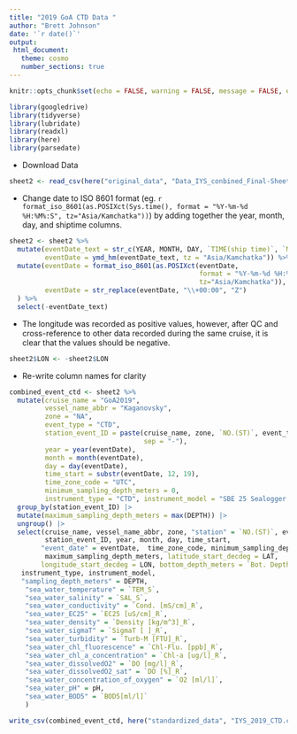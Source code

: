 ```yaml
---
title: "2019 GoA CTD Data "
author: "Brett Johnson"
date: '`r date()`'
output:
 html_document:
   theme: cosmo
   number_sections: true
---
```


```r
knitr::opts_chunk$set(echo = FALSE, warning = FALSE, message = FALSE, error = FALSE)

library(googledrive)
library(tidyverse)
library(lubridate)
library(readxl)
library(here)
library(parsedate)
```

- Download Data

```r

sheet2 <- read_csv(here("original_data", "Data_IYS_conbined_Final-Sheet2.csv"))

```

- Change date to ISO 8601 format (eg. `r format_iso_8601(as.POSIXct(Sys.time(), format = "%Y-%m-%d %H:%M%:S", tz="Asia/Kamchatka"))`) by adding together the year, month, day, and shiptime columns. 

```r
sheet2 <- sheet2 %>%
  mutate(eventDate_text = str_c(YEAR, MONTH, DAY, `TIME(ship time)`, `MIN(ship time)`, sep="-"),
         eventDate = ymd_hm(eventDate_text, tz = "Asia/Kamchatka")) %>%
  mutate(eventDate = format_iso_8601(as.POSIXct(eventDate,
                                                format = "%Y-%m-%d %H:%M%:S",
                                                tz="Asia/Kamchatka")),
         eventDate = str_replace(eventDate, "\\+00:00", "Z")
  ) %>% 
  select(-eventDate_text)
```

- The longitude was recorded as positive values, however, after QC and cross-reference to other data recorded during the same cruise, it is clear that the values should be negative.

```r
sheet2$LON <- -sheet2$LON
```

- Re-write column names for clarity

```r
combined_event_ctd <- sheet2 %>% 
  mutate(cruise_name = "GoA2019",
         vessel_name_abbr = "Kaganovsky",
         zone = "NA",
         event_type = "CTD",
         station_event_ID = paste(cruise_name, zone, `NO.(ST)`, event_type, 
                                  sep = "-"),
         year = year(eventDate),
         month = month(eventDate),
         day = day(eventDate),
         time_start = substr(eventDate, 12, 19),
         time_zone_code = "UTC",
         minimum_sampling_depth_meters = 0,
         instrument_type = "CTD", instrument_model = "SBE 25 Sealogger CTD") |> 
  group_by(station_event_ID) |> 
  mutate(maximum_sampling_depth_meters = max(DEPTH)) |> 
  ungroup() |> 
  select(cruise_name, vessel_name_abbr, zone, "station" = `NO.(ST)`, event_type,
         station_event_ID, year, month, day, time_start, 
        "event_date" = eventDate,  time_zone_code, minimum_sampling_depth_meters, 
         maximum_sampling_depth_meters, latitude_start_decdeg = LAT, 
        longitude_start_decdeg = LON, bottom_depth_meters = `Bot. Depth`,
   instrument_type, instrument_model,
   "sampling_depth_meters" = DEPTH,
    "sea_water_temperature" = `TEM_S`,
    "sea_water_salinity" = `SAL_S`,
    "sea_water_conductivity" = `Cond. [mS/cm]_R`,
    "sea_water_EC25" = `EC25 [uS/cm]_R`,
    "sea_water_density" = `Density [kg/m^3]_R`,
    "sea_water_sigmaT" = `SigmaT [ ]_R`,
    "sea_water_turbidity" = `Turb-M [FTU]_R`,
    "sea_water_chl_fluorescence" = `Chl-Flu. [ppb]_R`,
    "sea_water_chl_a_concentration" = `Chl-a [ug/l]_R`,
    "sea_water_dissolvedO2" = `DO [mg/l]_R`,
    "sea_water_dissolvedO2_sat" = `DO [%]_R`,
    "sea_water_concentration_of_oxygen" = `O2 [ml/l]`,
    "sea_water_pH" = pH,
    "sea_water_BOD5" = `BOD5[ml/l]`
    ) 

```

```r
write_csv(combined_event_ctd, here("standardized_data", "IYS_2019_CTD.csv"))
```

